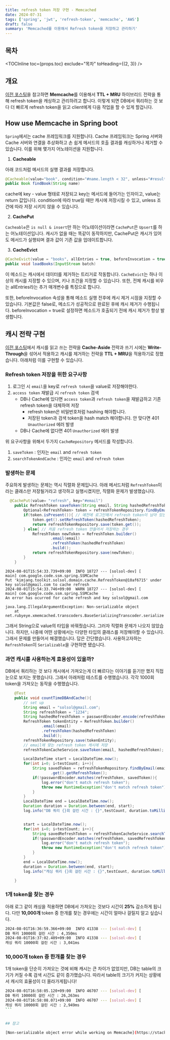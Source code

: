 ```yaml
---
title: refresh token 저장 구현 - Memcached
date: 2024-07-31
tags: ['spring', 'jwt', 'refresh-token', 'memcache', 'AWS']
draft: false
summary: 'Memcached를 이용해서 Refresh token을 저장하고 관리하기'
---
```


## 목차

<TOCInline toc={props.toc} exclude="목차" toHeading={(2, 3)} />

## 개요

[이전 포스팅](/blog/project/refresh-store)을 참고하면 **Memcache**를 이용해서 **TTL + MRU** 하이브리드 전략을 통해 refresh token을 캐싱하고 관리하려고 합니다.
이렇게 되면 DB에서 쿼리하는 것 보다 더 빠르게 refresh token을 읽고 client에게 다음 작업을 할 수 있게 할겁니다.

## How use Memcache in Spring boot

`Spring`에서는 cache 프레임워크를 지원합니다. 
Cache 프레임워크는 Spring 서버와 Cache 서버와 연결을 추상화하고 손 쉽게 메서드의 호출 결과를 캐싱하거나 제거할 수 있습니다.
이를 위해 몇가지 어노테이션을 지원합니다.

1. **Cacheable**

아래 코드처럼 메서드의 실행 결과를 저장합니다.
```java
@Cacheable(value="book", condition="#name.length < 32", unless="#result.hardback")
public Book findBook(String name)
```

cache에 key - value 형태로 저장되고 key는 메서드에 들어가는 인자이고, value는 return 값입니다.
condition에 따라 true일 때만 캐시에 저장시킬 수 있고, unless 조건에 따라 저장 시키지 않을 수 있습니다.

2. **CachePut**

`Cacheable`은 `is null & insert`만 하는 어노테이션이라면 `CachePut`은 `Upsert`를 하는 어노테이션입니다.
캐시가 없을 때는 똑같이 동작하지만, CachePut은 캐시가 있어도 메서드가 실행되며 결과 값이 기존 값을 업데이트합니다.

3. **CacheEvict**

```java
@CacheEvict(value = "books", allEntries = true, beforeInvocation = true)
public void loadBooks(InputStream batch)
```

이 메소드는 캐시에서 데이터를 제거하는 트리거로 작동합니다. 
`CacheEvict`는 하나 이상의 캐시를 지정할 수 있으며, 키나 조건을 지정할 수 있습니다. 
또한, 전체 캐시를 비우는 allEntries라는 추가 매개변수를 특징으로 합니다.

또한, beforeInvocation 속성을 통해 메소드 실행 전후에 캐시 제거 시점을 지정할 수 있습니다. 
기본값은 false로, 메소드가 성공적으로 완료된 후에 캐시 제거가 수행됩니다. beforeInvocation = true로 설정하면 메소드가 호출되기 전에 캐시 제거가 항상 발생합니다.

## 캐시 전략 구현

[이전 포스팅](/blog/project/refresh-store)에서 캐시를 읽고 쓰는 전략을 **Cache-Aside** 전략과 쓰기 시에는 **Write-Through**을 섞어서 적용하고
캐시를 제거하는 전략을 **TTL + MRU**을 적용하기로 정했습니다.
아래처럼 이를 구현할 수 있습니다.

### Refresh token 저장을 위한 요구사항

1. 로그인 시 `email`을 key로 `refresh token`을 value로 저장해야한다.
2. `access token` 재발급 시 `refresh token` 검색
    - DB나 Cache에 있다면 `access token`과 `refresh token`을 재발급하고 기존 refresh token을 대체하여 저장
      - refresh token은 비밀번호처럼 hashing 해야합니다.
      - 저장된 token과 검색 token을 hash match 해야합니다. 안 맞다면 401 `Unauthorized` 에러 발생
    - DB나 Cache에 없다면 401 `Unauthorized` 에러 발생

위 요구사항을 위해서 두가지 `CacheRepository` 메서드를 작성합니다.

1. `saveToken` : 인자는 `email` and `refresh token`
2. `searchTokenAndCache` : 인자는 `email` and `refresh token`

### 발생하는 문제

주요하게 발생하는 문제는 역시 직렬화 문제입니다.
아래 메서드처럼 `RefreshToken`이라는 클래스만 저장될거라고 생각하고 실행시켰지만, 직렬화 문제가 발생했습니다.

```RefreshTokenCacheService.java
  @CachePut(value= "refresh", key="#email")
    public RefreshToken saveToken(String email, String hashedRefreshToken){
        Optional<RefreshToken> token = refreshTokenRepository.findByEmail(email);
        if(token.isPresent()){ // 예전에 로그인해서 refresh token이 남아 있는 경우 업데이트
            token.get().setRefreshToken(hashedRefreshToken);
            return refreshTokenRepository.save(token.get());
        } else{ // 처음 refresh token 만들어서 저장하는 경우
            RefreshToken newToken = RefreshToken.builder()
                    .email(email)
                    .refreshToken(hashedRefreshToken)
                    .build();
            return refreshTokenRepository.save(newToken);
        }
    }
```

```
2024-08-01T15:54:33.739+09:00  INFO 18727 --- [solsol-dev] [           main] com.google.code.ssm.spring.SSMCache      : 
Put 'kimjang.toolkit.solsol.domain.cache.RefreshToken@10af6715' under key solsol@gmail.com to cache refresh
2024-08-01T15:54:33.746+09:00  WARN 18727 --- [solsol-dev] [           main] com.google.code.ssm.spring.SSMCache      : 
An error has ocurred for cache refresh and key solsol@gmail.com

java.lang.IllegalArgumentException: Non-serializable object
	at net.rubyeye.xmemcached.transcoders.BaseSerializingTranscoder.serialize
```

그래서 String으로 value의 타입을 바꿔줬습니다. 그러자 직렬화 문제가 나오지 않았습니다.
하지만, 나중에 어떤 상황에서는 다양한 타입의 클래스를 저장해야할 수 있습니다.
그래서 문제를 만들어서 해결했습니다. 답은 간단했습니다. 사용하고자하는 `RefreshToken`이 `Serializable`을 구현하면 됐습니다.

### 과연 캐시를 사용하는게 효용성이 있을까?

DB에서 쿼리하는 것 보다 캐시에서 가져오는게 더 빠르다는 이야기를 듣기만 했지 직접 눈으로 보지는 못했습니다.
그래서 아래처럼 테스트를 수행했습니다.
각각 1000회 token을 가져오는 동작을 수행했습니다.

```java
    @Test
    public void countTimeDBAndCache(){
        // set up
        String email = "solsol@gmail.com";
        String refreshToken = "1234";
        String hashedRefreshToken = passwordEncoder.encode(refreshToken);
        RefreshToken tokenEntity = RefreshToken.builder()
                .email(email)
                .refreshToken(hashedRefreshToken)
                .build();
        refreshTokenRepository.save(tokenEntity);
        // email에 맞는 refresh token 캐시에 저장
        refreshTokenCacheService.saveToken(email, hashedRefreshToken);

        LocalDateTime start = LocalDateTime.now();
        for(int i=0; i<testCount; i++){
            String savedToken = refreshTokenRepository.findByEmail(email)
                    .get().getRefreshToken();
            if(!passwordEncoder.matches(refreshToken, savedToken)){
                log.error("don't match refresh token");
                throw new RuntimeException("don't match refresh token");
            }
        }
        LocalDateTime end = LocalDateTime.now();
        Duration duration = Duration.between(end, start);
        log.info("DB 쿼리 {}회 걸린 시간 : {}",testCount, duration.toMillis());


        start = LocalDateTime.now();
        for(int i=0; i<testCount; i++){
            String savedRefreshToken = refreshTokenCacheService.searchToken(email);
            if(!passwordEncoder.matches(refreshToken, savedRefreshToken)){
                log.error("don't match refresh token");
                throw new RuntimeException("don't match refresh token");
            }
        }
        end = LocalDateTime.now();
        duration = Duration.between(end, start);
        log.info("캐싱 쿼리 {}회 걸린 시간 : {}",testCount, duration.toMillis());

    }
```

### 1개 token을 찾는 경우 

아래 로그 같이 캐싱을 적용하면 DB에서 가져오는 것보다 시간이 **25%** 감소하게 됩니다.
다만 **10,000개** token 중 한개를 찾는 경우에는 시간이 얼마나 걸릴지 알고 싶습니다.

```sh
2024-08-01T16:36:59.366+09:00  INFO 41338 --- [solsol-dev] [           main] k.t.s.jwt.RefreshTokenCacheServiceTest   : 
DB 쿼리 10000회 걸린 시간 : 4,350ms
2024-08-01T16:37:02.409+09:00  INFO 41338 --- [solsol-dev] [           main] k.t.s.jwt.RefreshTokenCacheServiceTest   : 
캐싱 쿼리 10000회 걸린 시간 : 3,041ms
```

### 10,000개 token 중 한개를 찾는 경우

1개 token을 단순히 가져오는 것에 비해 캐시는 큰 차이가 없었지만, DB는 table의 크기가 커질 수록 검색 시간도 같이 증가했습니다.
따라서 table의 크기가 커지는 상황에서 캐시의 효율성이 더 올라가게됩니다!

````sh
2024-08-01T16:58:05.120+09:00  INFO 46707 --- [solsol-dev] [           main] k.t.s.jwt.RefreshTokenCacheServiceTest   : 
DB 쿼리 10000회 걸린 시간 : 26,263ms
2024-08-01T16:58:08.071+09:00  INFO 46707 --- [solsol-dev] [           main] k.t.s.jwt.RefreshTokenCacheServiceTest   : 
캐싱 쿼리 10000회 걸린 시간 : 2,949ms
```


## 참고

[Non-serializable object error while working on Memcache](https://stackoverflow.com/questions/3210702/non-serializable-object-error-while-working-on-memcache)


